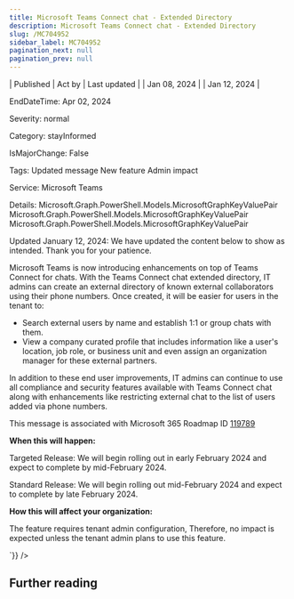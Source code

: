 ```yaml
---
title: Microsoft Teams Connect chat - Extended Directory
description: Microsoft Teams Connect chat - Extended Directory
slug: /MC704952
sidebar_label: MC704952
pagination_next: null
pagination_prev: null
---
```



| Published | Act by | Last updated |
| Jan 08, 2024 |  | Jan 12, 2024 |

EndDateTime: Apr 02, 2024

Severity: normal

Category: stayInformed

IsMajorChange: False

Tags: Updated message New feature Admin impact

Service: Microsoft Teams

Details: Microsoft.Graph.PowerShell.Models.MicrosoftGraphKeyValuePair Microsoft.Graph.PowerShell.Models.MicrosoftGraphKeyValuePair Microsoft.Graph.PowerShell.Models.MicrosoftGraphKeyValuePair

<div dangerouslySetInnerHTML={{__html:`
<p style="">Updated January 12, 2024: We have updated the content below to show as intended. Thank you for your patience.</p><p style="">Microsoft&nbsp;Teams is now introducing enhancements on top of Teams Connect for chats. With the Teams Connect chat extended directory, IT admins can create an external directory of known external collaborators using their phone numbers. Once created, it will be easier for users in the tenant to:<br></p><ul><li>Search external users by name and establish 1:1 or group chats with them.</li><li>View a company curated profile that includes information like a user's location, job role, or business unit and even assign an organization manager for these external partners.</li></ul><p>In addition to these end user improvements, IT admins can continue to use all compliance and security features available with Teams Connect chat along with enhancements like restricting external chat to the list of users added via phone numbers.</p>
<p>This message is associated with Microsoft 365 Roadmap ID <a href="https://www.microsoft.com/microsoft-365/roadmap?filters=&amp;searchterms=119789" target="_blank">119789</a></p>
<p><b>When this will happen:</b></p>

<p>Targeted Release: We will begin rolling out in early February 2024 and expect to complete by mid-February 2024.<br></p><p>Standard Release: We will begin rolling out mid-February 2024 and expect to complete by late February 2024.</p>

<p><b>How this will affect your organization:</b></p>

<p>The feature requires tenant admin configuration, Therefore, no impact is expected unless the tenant admin plans to use this feature.</p>
`}} />

## Further reading
